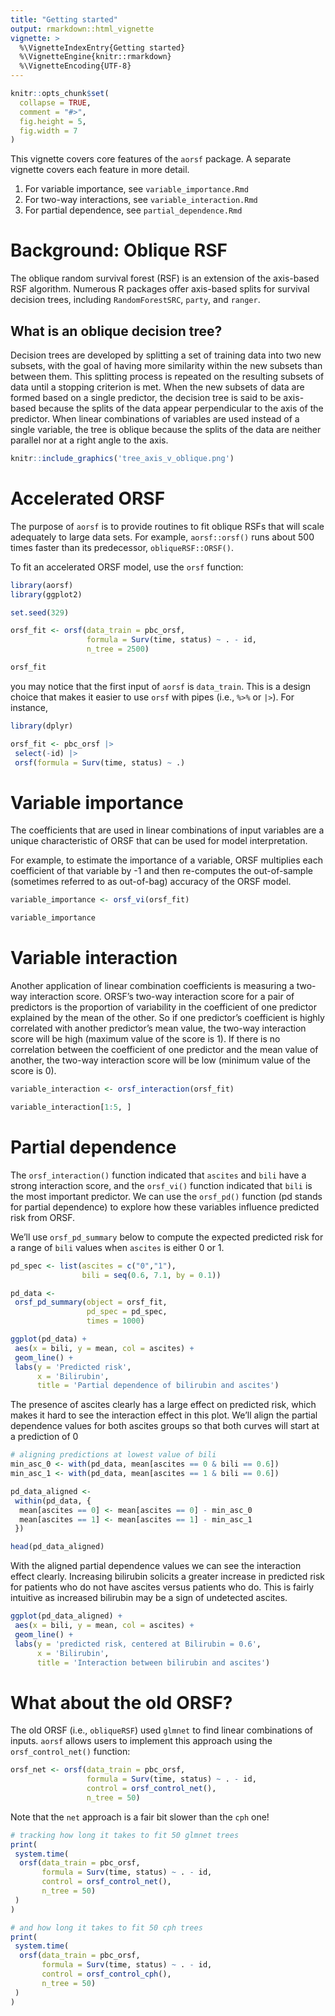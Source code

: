 ```yaml
---
title: "Getting started"
output: rmarkdown::html_vignette
vignette: >
  %\VignetteIndexEntry{Getting started}
  %\VignetteEngine{knitr::rmarkdown}
  %\VignetteEncoding{UTF-8}
---
```


```r
knitr::opts_chunk$set(
  collapse = TRUE,
  comment = "#>",
  fig.height = 5, 
  fig.width = 7
)
```

This vignette covers core features of the `aorsf` package. A separate vignette covers each feature in more detail. 

1. For variable importance, see `variable_importance.Rmd`
1. For two-way interactions, see `variable_interaction.Rmd`
1. For partial dependence, see `partial_dependence.Rmd`

# Background: Oblique RSF

The oblique random survival forest (RSF) is an extension of the axis-based RSF algorithm. Numerous R packages offer axis-based splits for survival decision trees, including `RandomForestSRC`, `party`, and `ranger`. 


## What is an oblique decision tree?

Decision trees are developed by splitting a set of training data into two new subsets, with the goal of having more similarity within the new subsets than between them. This splitting process is repeated on the resulting subsets of data until a stopping criterion is met. When the new subsets of data are formed based on a single predictor, the decision tree is said to be axis-based because the splits of the data appear perpendicular to the axis of the predictor. When linear combinations of variables are used instead of a single variable, the tree is oblique because the splits of the data are neither parallel nor at a right angle to the axis. 

```r

knitr::include_graphics('tree_axis_v_oblique.png')

```


# Accelerated ORSF

The purpose of `aorsf` is to provide routines to fit oblique RSFs that will scale adequately to large data sets. For example, `aorsf::orsf()` runs about 500 times faster than its predecessor, `obliqueRSF::ORSF()`.

To fit an accelerated ORSF model, use the `orsf` function:

```r
library(aorsf)
library(ggplot2)

set.seed(329)

orsf_fit <- orsf(data_train = pbc_orsf, 
                 formula = Surv(time, status) ~ . - id, 
                 n_tree = 2500)

orsf_fit

```

you may notice that the first input of `aorsf` is `data_train`. This is a design choice that makes it easier to use `orsf` with pipes (i.e., `%>%` or `|>`). For instance,

```r
library(dplyr)

orsf_fit <- pbc_orsf |> 
 select(-id) |> 
 orsf(formula = Surv(time, status) ~ .)

```

# Variable importance

The coefficients that are used in linear combinations of input variables are a unique characteristic of ORSF that can be used for model interpretation.

For example, to estimate the importance of a variable, ORSF multiplies each coefficient of that variable by -1 and then re-computes the out-of-sample (sometimes referred to as out-of-bag) accuracy of the ORSF model. 

```r

variable_importance <- orsf_vi(orsf_fit)

variable_importance

```


# Variable interaction

Another application of linear combination coefficients is measuring a two-way interaction score. ORSF's two-way interaction score for a pair of predictors is the proportion of variability in the coefficient of one predictor explained by the mean of the other. So if one predictor's coefficient is highly correlated with another predictor's mean value, the two-way interaction score will be high (maximum value of the score is 1). If there is no correlation between the coefficient of one predictor and the mean value of another, the two-way interaction score will be low (minimum value of the score is 0).

```r
variable_interaction <- orsf_interaction(orsf_fit)

variable_interaction[1:5, ]

```


# Partial dependence

The `orsf_interaction()` function indicated that `ascites` and `bili` have a strong interaction score, and the `orsf_vi()` function indicated that `bili` is the most important predictor. We can use the `orsf_pd()` function (pd stands for partial dependence) to explore how these variables influence predicted risk from ORSF.

We'll use `orsf_pd_summary` below to compute the expected predicted risk for a range of `bili` values when `ascites` is either 0 or 1.

```r

pd_spec <- list(ascites = c("0","1"),
                bili = seq(0.6, 7.1, by = 0.1))

pd_data <-
 orsf_pd_summary(object = orsf_fit,
                 pd_spec = pd_spec,
                 times = 1000)

ggplot(pd_data) +
 aes(x = bili, y = mean, col = ascites) +
 geom_line() + 
 labs(y = 'Predicted risk',
      x = 'Bilirubin',
      title = 'Partial dependence of bilirubin and ascites')

```


The presence of ascites clearly has a large effect on predicted risk, which makes it hard to see the interaction effect in this plot. We'll align the partial dependence values for both ascites groups so that both curves will start at a prediction of 0 

```r
# aligning predictions at lowest value of bili
min_asc_0 <- with(pd_data, mean[ascites == 0 & bili == 0.6])
min_asc_1 <- with(pd_data, mean[ascites == 1 & bili == 0.6])

pd_data_aligned <-
 within(pd_data, {
  mean[ascites == 0] <- mean[ascites == 0] - min_asc_0
  mean[ascites == 1] <- mean[ascites == 1] - min_asc_1
 })

head(pd_data_aligned)

```

With the aligned partial dependence values we can see the interaction effect clearly. Increasing bilirubin solicits a greater increase in predicted risk for patients who do not have ascites versus patients who do. This is fairly intuitive as increased bilirubin may be a sign of undetected ascites.

```r
ggplot(pd_data_aligned) +
 aes(x = bili, y = mean, col = ascites) +
 geom_line() + 
 labs(y = 'predicted risk, centered at Bilirubin = 0.6',
      x = 'Bilirubin',
      title = 'Interaction between bilirubin and ascites')

```

# What about the old ORSF?

The old ORSF (i.e., `obliqueRSF`) used `glmnet` to find linear combinations of inputs. `aorsf` allows users to implement this approach using the `orsf_control_net()` function: 

```r

orsf_net <- orsf(data_train = pbc_orsf, 
                 formula = Surv(time, status) ~ . - id, 
                 control = orsf_control_net(),
                 n_tree = 50)

```

Note that the `net` approach is a fair bit slower than the `cph` one!

```r

# tracking how long it takes to fit 50 glmnet trees
print(
 system.time(
  orsf(data_train = pbc_orsf, 
       formula = Surv(time, status) ~ . - id, 
       control = orsf_control_net(),
       n_tree = 50)
 )
)

# and how long it takes to fit 50 cph trees
print(
 system.time(
  orsf(data_train = pbc_orsf, 
       formula = Surv(time, status) ~ . - id, 
       control = orsf_control_cph(),
       n_tree = 50)
 )
)


```




